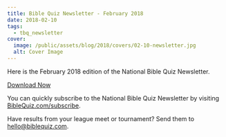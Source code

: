```yaml
---
title: Bible Quiz Newsletter - February 2018
date: 2018-02-10
tags:
  - tbq_newsletter
cover:
  image: /public/assets/blog/2018/covers/02-10-newsletter.jpg
  alt: Cover Image
---
```


Here is the February 2018 edition of the National Bible Quiz Newsletter.

<a href="/assets/blog/2018/02-newsletter.pdf" class="btn btn-primary">Download Now</a>

You can quickly subscribe to the National Bible Quiz Newsletter by visiting [BibleQuiz.com/subscribe](/subscribe).

Have results from your league meet or tournament? Send them to [hello@biblequiz.com](mailto:hello@biblequiz.com).

